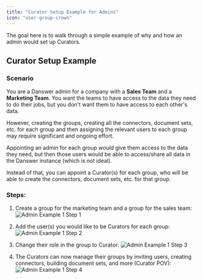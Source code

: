 ```yaml
---
title: "Curator Setup Example for Admins"
icon: "user-group-crown"
---
```


The goal here is to walk through a simple example of why and how an admin would set up Curators.

## Curator Setup Example
### Scenario

You are a Danswer admin for a company with a **Sales Team** and a **Marketing Team**. You want the teams to have access to the data they need to do their jobs, but you don't want them to have access to each other's data.

However, creating the groups, creating all the connectors, document sets, etc. for each group and then assigning the relevant users to each group may require significant and ongoing effort. 

Appointing an admin for each group *would* give them access to the data they need, but then those users would be able to access/share all data in the Danswer instance (which is not ideal).

Instead of that, you can appoint a Curator(s) for each group, who will be able to create the connectors, document sets, etc. for that group.

### Steps:

1. Create a group for the marketing team and a group for the sales team:
![Admin Example 1 Step 1](../../../images/curator/admin_example_1_step_1.gif)

2. Add the user(s) you would like to be Curators for each group:
![Admin Example 1 Step 2](../../../images/curator/admin_example_1_step_2.gif)

3. Change their role in the group to Curator:
![Admin Example 1 Step 3](../../../images/curator/admin_example_1_step_3.gif)

4. The Curators can now manage their groups by inviting users, creating connectors, building document sets, and more (Curator POV):
![Admin Example 1 Step 4](../../../images/curator/admin_example_1_step_4.gif)

